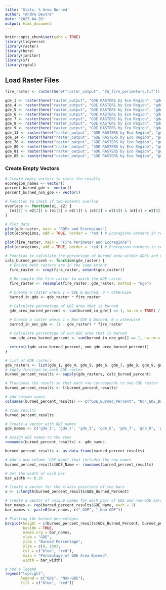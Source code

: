 ```yaml
---
title: 'Stats: % Area Burned'
author: "Andre Dextre"
date: "2023-04-26"
output: html_document
---
```


```r
knitr::opts_chunk$set(echo = TRUE)
library(tidyverse)
library(raster)
library(here)
library(janitor)
library(sf)
library(rgdal)
```

## Load Raster Files
```r
fire_raster <- raster(here("raster_output", "CA_fire_perimeters.tif"))

gde_1 <- raster(here("raster_output", "GDE RASTERS by Eco Region", "gde_1.tif"))
gde_4 <- raster(here("raster_output", "GDE RASTERS by Eco Region", "gde_4.tif"))
gde_5 <- raster(here("raster_output", "GDE RASTERS by Eco Region", "gde_5.tif"))
gde_6 <- raster(here("raster_output", "GDE RASTERS by Eco Region", "gde_6.tif"))
gde_7 <- raster(here("raster_output", "GDE RASTERS by Eco Region", "gde_7.tif"))
gde_8 <- raster(here("raster_output", "GDE RASTERS by Eco Region", "gde_8.tif"))
gde_9 <- raster(here("raster_output", "GDE RASTERS by Eco Region", "gde_9.tif"))
gde_13 <- raster(here("raster_output", "GDE RASTERS by Eco Region", "gde_13.tif"))
gde_14 <- raster(here("raster_output", "GDE RASTERS by Eco Region", "gde_14.tif"))
gde_78 <- raster(here("raster_output", "GDE RASTERS by Eco Region", "gde_78.tif"))
gde_80 <- raster(here("raster_output", "GDE RASTERS by Eco Region", "gde_80.tif"))
gde_81 <- raster(here("raster_output", "GDE RASTERS by Eco Region", "gde_81.tif"))
gde_85 <- raster(here("raster_output", "GDE RASTERS by Eco Region", "gde_85.tif"))
```

### Create Empty Vectors

```r
# Create empty vectors to store the results
ecoregion_names <- vector()
percent_burned_gde <- vector()
percent_burned_non_gde <- vector()
```

```r
# Function to check if two extents overlap
overlaps <- function(e1, e2) {
  (e1[1] < e2[2]) & (e1[2] > e2[1]) & (e1[3] < e2[4]) & (e1[4] > e2[3])
}

```

```r
# Plot data
plot(gde_raster, main = "GDEs and Ecoregions")
plot(ecoregions, add = TRUE, border = 'red') # Ecoregions borders in red

plot(fire_raster, main = "Fire Perimeter and Ecoregions")
plot(ecoregions, add = TRUE, border = 'red') # Ecoregions borders in red
```

```r
# Function to calculate the percentage of burned area within GDEs and non-GDEs
calc_burned_percent <- function(gde_raster) {
  # Ensure both rasters are in the same extent
  fire_raster <- crop(fire_raster, extent(gde_raster))
  
  # Re-sample the fire raster to match the GDE raster
  fire_raster <- resample(fire_raster, gde_raster, method = "ngb")

  # Create a raster where 1 = GDE & Burned, 0 = otherwise
  burned_in_gde <- gde_raster * fire_raster

  # Calculate percentage of GDE area that is burned
  gde_area_burned_percent <- sum(burned_in_gde[] == 1, na.rm = TRUE) / sum(gde_raster[] == 1, na.rm = TRUE) * 100

  # Create a raster where 1 = Non-GDE & Burned, 0 = otherwise
  burned_in_non_gde <- (1 - gde_raster) * fire_raster
  
  # Calculate percentage of non-GDE area that is burned
  non_gde_area_burned_percent <- sum(burned_in_non_gde[] == 1, na.rm = TRUE) / sum(gde_raster[] == 0, na.rm = TRUE) * 100

  return(c(gde_area_burned_percent, non_gde_area_burned_percent))
}

```

```r
# List of GDE rasters
gde_rasters <- list(gde_1, gde_4, gde_5, gde_6, gde_7, gde_8, gde_9, gde_13, gde_14, gde_78, gde_80, gde_81, gde_85)
# Apply function to each GDE raster
burned_percent_results <- sapply(gde_rasters, calc_burned_percent)

# Transpose the result so that each row corresponds to one GDE raster
burned_percent_results <- t(burned_percent_results)

# Add column names
colnames(burned_percent_results) <- c("GDE_Burned_Percent", "Non_GDE_Burned_Percent")

# View results
burned_percent_results
```

```r
# Create a vector with GDE names
gde_names <- c('gde_1', 'gde_4', 'gde_5', 'gde_6', 'gde_7', 'gde_8', 'gde_9', 'gde_13', 'gde_14', 'gde_78', 'gde_80', 'gde_81', 'gde_85')

# Assign GDE names to the rows
rownames(burned_percent_results) <- gde_names
```


```r
burned_percent_results <- as.data.frame(burned_percent_results)

# Add a new column "GDE_Name" that includes the row names
burned_percent_results$GDE_Name <- rownames(burned_percent_results)
```


```r
# Set the width of each bar
bar_width <- 0.35

# Create a vector for the x-axis positions of the bars
x <- 1:length(burned_percent_results$GDE_Burned_Percent)

# Create a vector of unique names for each pair of GDE and non-GDE bars
bar_names <- rep(burned_percent_results$GDE_Name, each = 2)
bar_names <- paste0(bar_names, c("_GDE", "_Non-GDE"))

# Plotting the burned percentages
barplot(height = c(burned_percent_results$GDE_Burned_Percent, burned_percent_results$Non_GDE_Burned_Percent),
        beside = TRUE,
        names.arg = bar_names,
        xlab = "GDE",
        ylab = "Burned Percentage",
        ylim = c(0, 100),
        col = c("blue", "red"),
        main = "Percentage of GDE Area Burned",
        width = bar_width)

# Add a legend
legend("topright",
       legend = c("GDE", "Non-GDE"),
       fill = c("blue", "red"))
```


